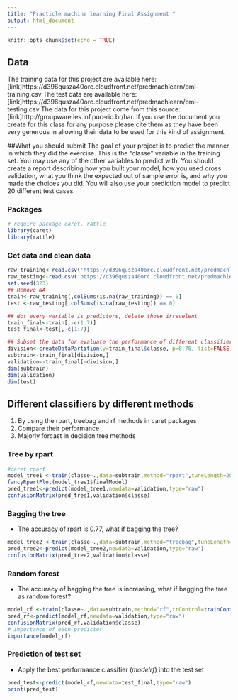 ---
title: "Practicle machine learning Final Assignment "
output: html_document
---

```{r setup, include=FALSE}
knitr::opts_chunk$set(echo = TRUE)
```

## Data
The training data for this project are available here:
[link]https://d396qusza40orc.cloudfront.net/predmachlearn/pml-training.csv
The test data are available here:
[link]https://d396qusza40orc.cloudfront.net/predmachlearn/pml-testing.csv
The data for this project come from this source: [link]http://groupware.les.inf.puc-rio.br/har. If you use the document you create for this class for any purpose please cite them as they have been very generous in allowing their data to be used for this kind of assignment.


##What you should submit
The goal of your project is to predict the manner in which they did the exercise. This is the "classe" variable in the training set. You may use any of the other variables to predict with. You should create a report describing how you built your model, how you used cross validation, what you think the expected out of sample error is, and why you made the choices you did. You will also use your prediction model to predict 20 different test cases.

### Packages

```{r library}
# require package caret, rattle
library(caret)
library(rattle)	
```

### Get data and clean data

```{r get data}
raw_training<-read.csv('https://d396qusza40orc.cloudfront.net/predmachlearn/pml-training.csv',na.strings=c("NA","#DIV/0!", ""))
raw_testing<-read.csv('https://d396qusza40orc.cloudfront.net/predmachlearn/pml-testing.csv',na.strings=c("NA","#DIV/0!", ""))
set.seed(323)
## Remove NA
train<-raw_training[,colSums(is.na(raw_training)) == 0]
test <-raw_testing[,colSums(is.na(raw_testing)) == 0]

## Not every variable is predictors, delete those irrevelent
train_final<-train[,-c(1:7)]
test_final<-test[,-c(1:7)]

## Subset the data for evaluate the performance of different classifiers
division<-createDataPartition(y=train_final$classe, p=0.70, list=FALSE)
subtrain<-train_final[division,]
validation<-train_final[-division,]
dim(subtrain)
dim(validation)
dim(test)

```
## Different classifiers by different methods
1. By using the rpart, treebag and rf methods in caret packages
2. Compare their performance
3. Majorly forcast in decision tree methods

### Tree by rpart
```{r rpart}
#caret rpart
model_tree1 <-train(classe~.,data=subtrain,method="rpart",tuneLength=20,trControl=trainControl(method="cv", number=10))
fancyRpartPlot(model_tree1$finalModel)
pred_tree1<-predict(model_tree1,newdata=validation,type="raw")
confusionMatrix(pred_tree1,validation$classe)

```
### Bagging the tree
* The accuracy of rpart is 0.77, what if bagging the tree?

```{r treebag}
model_tree2 <-train(classe~.,data=subtrain,method="treebag",tuneLength=20,trControl=trainControl(method="cv", number=10))
pred_tree2<-predict(model_tree2,newdata=validation,type="raw")
confusionMatrix(pred_tree2,validation$classe)

```

### Random forest
* The accuracy of bagging the tree is increasing, what if bagging the tree as random forest?

```{r random forest}
model_rf <-train(classe~.,data=subtrain,method="rf",trControl=trainControl(method="cv", number=10))
pred_rf<-predict(model_rf,newdata=validation,type="raw")
confusionMatrix(pred_rf,validation$classe)
# importance of each predictor
importance(model_rf)
```
### Prediction of test set
* Apply the best performance classifier (_modelrf_) into the test set
```{r prediction}
pred_test<-predict(model_rf,newdata=test_final,type="raw")
print(pred_test)
```

